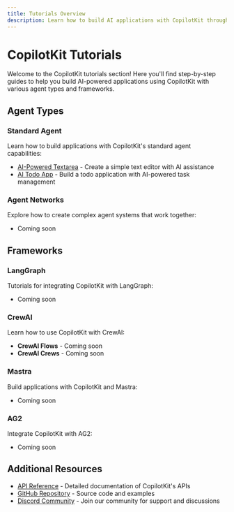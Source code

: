 ```yaml
---
title: Tutorials Overview
description: Learn how to build AI applications with CopilotKit through step-by-step tutorials
---
```


# CopilotKit Tutorials

Welcome to the CopilotKit tutorials section! Here you'll find step-by-step guides to help you build AI-powered applications using CopilotKit with various agent types and frameworks.

## Agent Types

### Standard Agent

Learn how to build applications with CopilotKit's standard agent capabilities:

- [AI-Powered Textarea](/tutorials/standard-agent/ai-powered-textarea) - Create a simple text editor with AI assistance
- [AI Todo App](/tutorials/standard-agent/ai-todo-app) - Build a todo application with AI-powered task management

### Agent Networks

Explore how to create complex agent systems that work together:

- Coming soon

## Frameworks

### LangGraph

Tutorials for integrating CopilotKit with LangGraph:

- Coming soon

### CrewAI

Learn how to use CopilotKit with CrewAI:

- **CrewAI Flows** - Coming soon
- **CrewAI Crews** - Coming soon

### Mastra

Build applications with CopilotKit and Mastra:

- Coming soon

### AG2

Integrate CopilotKit with AG2:

- Coming soon

## Additional Resources

- [API Reference](/api-reference) - Detailed documentation of CopilotKit's APIs
- [GitHub Repository](https://github.com/CopilotKit/CopilotKit) - Source code and examples
- [Discord Community](https://discord.com/invite/6dffbvGU3D) - Join our community for support and discussions
